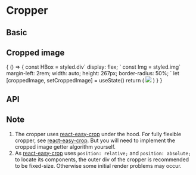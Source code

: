 



<Meta title="Cropper" component={Subject}/>

# Cropper

## Basic

<Preview>
  <Story name="cropper displayed">
    <Subject image={example}/>
  </Story>
</Preview>

## Cropped image

<Preview>
  <Story name="obtain cropped image">
    {
      () => {
        const HBox = styled.div`
          display: flex;
        `
        const Img = styled.img`
          margin-left: 2rem;
          width: auto;
          height: 267px;
          border-radius: 50%;
        `
        let [croppedImage, setCroppedImage] = useState()
        return (
          <HBox>
            <Subject image={example} onChange={setCroppedImage}/>
            <Img src={croppedImage}/>
          </HBox>
        )
      }
    }
  </Story>
</Preview>

## API

<Props of={Subject} />

## Note

1. The cropper uses [react-easy-crop] under the hood. For fully flexible cropper, see [react-easy-crop]. But you will need to implement the cropped image getter algorithm yourself.
2. As [react-easy-crop] uses `position: relative;` and `position: absolute;` to locate its components, the outer div of the cropper is recommended to be fixed-size. Otherwise some initial render problems may occur.

[react-easy-crop]: https://www.npmjs.com/package/react-easy-crop
